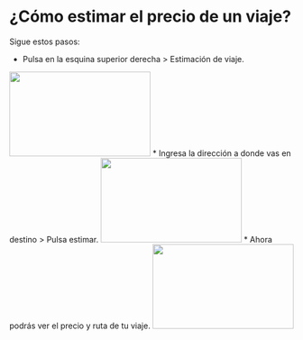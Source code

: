 # ¿Cómo estimar el precio de un viaje?

 Sigue estos pasos:

* Pulsa en la esquina superior derecha > Estimación de viaje.
<img height="150" src="https://www.meterapp.co/estimate_a_trip/Screenshot_20231108-114457~2.png" width="250"/>
* Ingresa  la dirección  a donde vas  en  destino >  Pulsa  estimar.
<img height="150" src="https://www.meterapp.co/estimate_a_trip/Screenshot_20231108-114644.png" width="250"/>
* Ahora podrás ver el precio y ruta de tu viaje.
<img height="150" src="https://www.meterapp.co/estimate_a_trip/Screenshot_20231108-114816~2.png" width="250"/>
